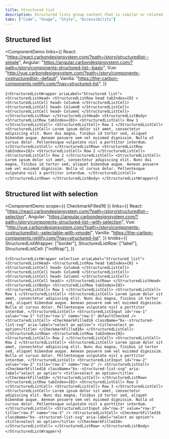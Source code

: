 ```yaml
---
title: Structured list
description: Structured lists group content that is similar or related, such as terms and definitions.
tabs: ["Code", "Usage", "Style", "Accessibility"]
---
```



## Structured list

<ComponentDemo
  links={{
    React:
      "https://react.carbondesignsystem.com/?path=/story/structuredlist--simple",
    Angular:
      "https://angular.carbondesignsystem.com/?path=/story/components-structured-list--basic",
    Vue:
      "http://vue.carbondesignsystem.com/?path=/story/components-cvstructuredlist--default",
    Vanilla: "https://the-carbon-components.netlify.com/?nav=structured-list",
  }}
>
  {`
<StructuredListWrapper ariaLabel="Structured list">
  <StructuredListHead>
    <StructuredListRow
      head
      tabIndex={0}
    >
      <StructuredListCell head>
        ColumnA
      </StructuredListCell>
      <StructuredListCell head>
        ColumnB
      </StructuredListCell>
      <StructuredListCell head>
        ColumnC
      </StructuredListCell>
    </StructuredListRow>
  </StructuredListHead>
  <StructuredListBody>
    <StructuredListRow tabIndex={0}>
      <StructuredListCell>
        Row 1
      </StructuredListCell>
      <StructuredListCell>
        Row 1
      </StructuredListCell>
      <StructuredListCell>
        Lorem ipsum dolor sit amet, consectetur adipiscing elit. Nunc dui magna, finibus id tortor sed, aliquet bibendum augue. Aenean posuere sem vel euismod dignissim. Nulla ut cursus dolor. Pellentesque vulputate nisl a porttitor interdum.
      </StructuredListCell>
    </StructuredListRow>
    <StructuredListRow tabIndex={0}>
      <StructuredListCell>
        Row 2
      </StructuredListCell>
      <StructuredListCell>
        Row 2
      </StructuredListCell>
      <StructuredListCell>
        Lorem ipsum dolor sit amet, consectetur adipiscing elit. Nunc dui magna, finibus id tortor sed, aliquet bibendum augue. Aenean posuere sem vel euismod dignissim. Nulla ut cursus dolor. Pellentesque vulputate nisl a porttitor interdum.
      </StructuredListCell>
    </StructuredListRow>
  </StructuredListBody>
</StructuredListWrapper>
  `}
</ComponentDemo>

## Structured list with selection

<ComponentDemo
  scope={{ CheckmarkFilled16 }}
  links={{
    React:
      "https://react.carbondesignsystem.com/?path=/story/structuredlist--selection",
    Angular:
      "https://angular.carbondesignsystem.com/?path=/story/components-structured-list--with-selection",
    Vue:
      "http://vue.carbondesignsystem.com/?path=/story/components-cvstructuredlist--selectable-with-vmodel",
    Vanilla: "https://the-carbon-components.netlify.com/?nav=structured-list",
  }}
  knobs={{
    StructuredListWrapper: ["border"],
    StructuredListRow: ["label"],
    StructuredListCell: ["noWrap"],
  }}
>
  {`
<StructuredListWrapper selection ariaLabel="Structured list">
  <StructuredListHead>
    <StructuredListRow
      head
      tabIndex={0}
    >
      <StructuredListCell head>
        ColumnA
      </StructuredListCell>
      <StructuredListCell head>
        ColumnB
      </StructuredListCell>
      <StructuredListCell head>
        ColumnC
      </StructuredListCell>
      <StructuredListCell head/>
    </StructuredListRow>
  </StructuredListHead>
  <StructuredListBody>
    <StructuredListRow tabIndex={0}>
      <StructuredListCell>
        Row 1
      </StructuredListCell>
      <StructuredListCell>
        Row 1
      </StructuredListCell>
      <StructuredListCell>
        Lorem ipsum dolor sit amet, consectetur adipiscing elit. Nunc dui magna, finibus id tortor sed, aliquet bibendum augue. Aenean posuere sem vel euismod dignissim. Nulla ut cursus dolor. Pellentesque vulputate nisl a porttitor interdum.
      </StructuredListCell>
      <StructuredListInput
        id="row-1"
        value="row-1"
        title="row-1"
        name="row-1"
        defaultChecked
      />
     <StructuredListCell>
        <CheckmarkFilled16
          className="bx--structured-list-svg"
          aria-label="select an option">
          <title>select an option</title>
        </CheckmarkFilled16>
      </StructuredListCell>
    </StructuredListRow>
    <StructuredListRow tabIndex={0}>
      <StructuredListCell>
        Row 2
      </StructuredListCell>
      <StructuredListCell>
        Row 2
      </StructuredListCell>
      <StructuredListCell>
        Lorem ipsum dolor sit amet, consectetur adipiscing elit. Nunc dui magna, finibus id tortor sed, aliquet bibendum augue. Aenean posuere sem vel euismod dignissim. Nulla ut cursus dolor. Pellentesque vulputate nisl a porttitor interdum.
      </StructuredListCell>
      <StructuredListInput
        id="row-2"
        value="row-2"
        title="row-2"
        name="row-2"
      />
     <StructuredListCell>
        <CheckmarkFilled16
          className="bx--structured-list-svg"
          aria-label="select an option">
          <title>select an option</title>
        </CheckmarkFilled16>
      </StructuredListCell>
    </StructuredListRow>
    <StructuredListRow tabIndex={0}>
      <StructuredListCell>
        Row 3
      </StructuredListCell>
      <StructuredListCell>
        Row 3
      </StructuredListCell>
      <StructuredListCell>
        Lorem ipsum dolor sit amet, consectetur adipiscing elit. Nunc dui magna, finibus id tortor sed, aliquet bibendum augue. Aenean posuere sem vel euismod dignissim. Nulla ut cursus dolor. Pellentesque vulputate nisl a porttitor interdum.
      </StructuredListCell>
      <StructuredListInput
        id="row-3"
        value="row-3"
        title="row-3"
        name="row-3"
      />
     <StructuredListCell>
        <CheckmarkFilled16
          className="bx--structured-list-svg"
          aria-label="select an option">
          <title>select an option</title>
        </CheckmarkFilled16>
      </StructuredListCell>
    </StructuredListRow>
  </StructuredListBody>
</StructuredListWrapper>
  `}
</ComponentDemo>
